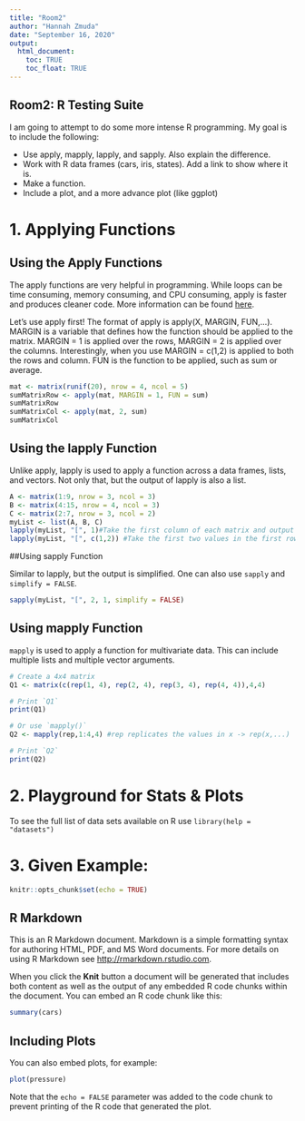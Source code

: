 ```yaml
---
title: "Room2"
author: "Hannah Zmuda"
date: "September 16, 2020"
output: 
  html_document:
    toc: TRUE
    toc_float: TRUE
---
```


## Room2: R Testing Suite

I am going to attempt to do some more intense R programming. My goal is to include the following:

* Use apply, mapply, lapply, and sapply. Also explain the difference.
* Work with R data frames (cars, iris, states). Add a link to show where it is.
* Make a function.
* Include a plot, and a more advance plot (like ggplot)

# 1. Applying Functions

## Using the Apply Functions

The apply functions are very helpful in programming. While loops can be time consuming, memory consuming, and CPU consuming, apply is faster and produces cleaner code. More information can be found [here](https://www.datacamp.com/community/tutorials/r-tutorial-apply-family).

Let's use apply first! The format of apply is apply(X, MARGIN, FUN,...). MARGIN is a variable that defines how the function should be applied to the matrix. MARGIN = 1 is applied over the rows, MARGIN = 2 is applied over the columns. Interestingly, when you use MARGIN = c(1,2) is applied to both the rows and column. FUN is the function to be applied, such as sum or average.

```r

mat <- matrix(runif(20), nrow = 4, ncol = 5)
sumMatrixRow <- apply(mat, MARGIN = 1, FUN = sum)
sumMatrixRow
sumMatrixCol <- apply(mat, 2, sum)
sumMatrixCol

```
## Using the lapply Function

Unlike apply, lapply is used to apply a function across a data frames, lists, and vectors. Not only that, but the output of lapply is also a list.

```r
A <- matrix(1:9, nrow = 3, ncol = 3)
B <- matrix(4:15, nrow = 4, ncol = 3)
C <- matrix(2:7, nrow = 3, ncol = 2)
myList <- list(A, B, C)
lapply(myList, "[", 1)#Take the first column of each matrix and output the value into an array
lapply(myList, "[", c(1,2)) #Take the first two values in the first row and two rows

```
##Using sapply Function

Similar to lapply, but the output is simplified. One can also use `sapply` and `simplify = FALSE`.

```r
sapply(myList, "[", 2, 1, simplify = FALSE)
```
## Using mapply Function

`mapply` is used to apply a function for multivariate data. This can include multiple lists and multiple vector arguments.  

```r
# Create a 4x4 matrix
Q1 <- matrix(c(rep(1, 4), rep(2, 4), rep(3, 4), rep(4, 4)),4,4)

# Print `Q1`
print(Q1)

# Or use `mapply()`
Q2 <- mapply(rep,1:4,4) #rep replicates the values in x -> rep(x,...)

# Print `Q2`
print(Q2)
```

# 2. Playground for Stats & Plots

To see the full list of data sets available on R use `library(help = "datasets")`

# 3. Given Example:

```r
knitr::opts_chunk$set(echo = TRUE)
```

## R Markdown

This is an R Markdown document. Markdown is a simple formatting syntax for authoring HTML, PDF, and MS Word documents. For more details on using R Markdown see <http://rmarkdown.rstudio.com>.

When you click the **Knit** button a document will be generated that includes both content as well as the output of any embedded R code chunks within the document. You can embed an R code chunk like this:

```r
summary(cars)
```

## Including Plots

You can also embed plots, for example:

```r
plot(pressure)
```

Note that the `echo = FALSE` parameter was added to the code chunk to prevent printing of the R code that generated the plot.
